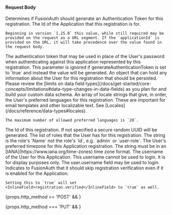 
#### Request Body

<APIBlock>
  <APIField name="generateAuthenticationToken" type="Boolean" optional defaults="false">
    Determines if FusionAuth should generate an Authentication Token for this registration.
  </APIField>
  <APIField name="registration.applicationId" type="UUID" required>
    The Id of the Application that this registration is for.

    Beginning in version `1.25.0` this value, while still required may be provided on the request as a URL segment. If the `applicationId` is provided on the URL, it will take precedence over the value found in the request body.
  </APIField>
  <APIField name="registration.authenticationToken" type="String" optional>
    The authentication token that may be used in place of the User's password when authenticating against this application represented by this registration. This parameter is ignored if <InlineField>generateAuthenticationToken</InlineField> is set to `true` and instead the value will be generated.
  </APIField>
  <APIField name="registration.data" type="Object" optional>
    An object that can hold any information about the User for this registration that should be persisted. Please review the [limits on data field types](/docs/get-started/core-concepts/limitations#data-type-changes-in-data-fields) as you plan for and build your custom data schema.
  </APIField>
  <APIField name="registration.preferredLanguages" type="Array<String>" optional>
    An array of locale strings that give, in order, the User's preferred languages for this registration. These are important for email templates and other localizable text. See [Locales](/docs/reference/data-types#locales).

    The maximum number of allowed preferred languages is `20`.
  </APIField>
  <APIField name="registration.id" type="UUID" optional defaults="secure random UUID" renderif={props.http_method === 'POST'}>
    The Id of this registration. If not specified a secure random UUID will be generated.
  </APIField>
  <APIField name="registration.roles" type="Array<String>" optional>
    The list of roles that the User has for this registration. The string is the role's `Name` not the role's `Id`, e.g. `admin` or `user-role`.
  </APIField>
  <APIField name="registration.timezone" type="String" optional>
    The User's preferred timezone for this Application registration. The string must be in an [IANA](https://www.iana.org/time-zones) time zone format.
  </APIField>
  <APIField name="registration.username" type="String" optional>
    The username of the User for this Application. This username cannot be used to login. It is for display purposes only. The <InlineField>user.username</InlineField> field may be used to login.
  </APIField>
  <APIField name="skipRegistrationVerification" type="Boolean" optional defaults="false" renderif={props.http_method === 'POST'}>
    Indicates to FusionAuth that it should skip registration verification even if it is enabled for the Application.

    Setting this to `true` will set <InlineField>registration.verified</InlineField> to `true` as well.
  </APIField>
</APIBlock>

{props.http_method == 'POST' && <JSON title="Example Request JSON" src="user-registrations/create-request.json" /> }

{props.http_method === 'PUT' && <JSON title="Example Request JSON" src="user-registrations/update-request.json" /> }
